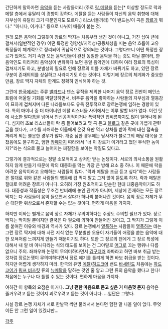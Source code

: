 간단하게 말하자면 [[음악]]을 듣는 사람들끼리 (주로 [[락]],[[메탈]]을 듣는[* 이상할 정도로 락과 메탈 층에서 유달리 이 경향이 강하다. 메탈을 듣는 사람들이 자신의 음악 취향에 대해 자부심이 유달리 크기 때문인지도 모르다.] 리스너들끼리) "이 밴드는/이 곡은 [[장르]]가 뭐다." "아니다, 이거다." 등으로 나뉘어 배틀이 붙는 것.

원래 모든 음악이 그렇듯이 장르의 딱지는 처음부터 생긴 것이 아니고, 거진 십여 년에 걸쳐서(일반적인 경우) 어떤 특정한 경향성/지역성/공동체성을 띠는 음악 흐름이 고유 특징들이 체계적으로 정리되어 귀납적으로 정의되는 것이다. 그렇다보니 어떤 특정한 장르가 있어도 거기 속한 모든 음악인들이 완전 동일한 음악을 하는 것도 아닐 뿐더러, 한 음악인도 이리저리 음악성이 변화하다 보면 동일 음악인에 대하여 여러 장르의 특성이 겹쳐지기도 하고, 분별성의 필요로 인해 장르의 이름 자체가 바뀌기도 하고, 있던 장르 구분이 존재의의를 상실하고 사라지기도 하는 것이다. 이렇기에 장르의 체계화가 중요한 만큼, 장르 딱지 자체의 한계도 정확히 인식해야 하는 것. 

그런데 [[한국]]에서는 주류 [[발라드]]나 댄스 뮤직을 제외한 나머지 음악 장르 전반이 메인스트림에 어울릴 기회를 박탈당하면서, 비주류 음악을 좋아하는 사람들의 자부심과 열등감이 묘하게 겹쳐지며 다른 나라들보다도 유독 전투적으로 장르논쟁에 임하는 경향이 있다. 특히 마이너 중 더 마이너인 메탈 리스너들 사이에서는 이루 말할 바가 없다. 이런 탓에 사소한 말다툼을 넘어서 인신공격적이거나 폭력적인 입씨름까지도 많이 일어나게 된다. 심지어 초보 리스너들이 락 좀 들어보려고 몇 곡 듣고 [[블로그]] 같은 곳에 가볍게 관련 글을 썼다가, 고수를 자처하는 이들에게 온갖 욕만 먹고 상처를 받아 락에 대한 접촉을 꺼리게 되는 불운한 경우가 많다. 개중 심한 경우에는 당사자가 블로그의 해당 대목을 고쳤음에도 불구하고, 엄한 [[카페]]까지 따라와서 "너 이 장르가 이거라고 했던 무식한 놈이지?"라는 식으로 물고 늘어지는 찌질함을 보이는 악질도 있다고.

그렇기에 결과적으로는 정말 소모적이고 상처만 받는 논쟁이다. 서로의 의사소통을 원활하지 않게 만들기 때문에 락의 대중화를 막는 가장 큰 방해 요소 중 하나. 이 때문에 락을 어려운 음악이라고 오해하는 사람들이 많다. "락과 메탈을 조금 듣고 싶다"하는 사람들은 절대로 위와 같은 사람들의 행동에 겁 먹지 말고 그저 많이 듣도록 하자. 락과 메탈은 절대로 어려운 장르가 아니다. 오히려 가장 원초적이고 단순한 현대 대중음악이기도 하다. 대중성과 작품성은 무조건 반비례에 놓인 관계가 아니며, 세상에 존재하는 모든 장르 딱지는 다 사람들이 음악 들으면서 살다가 하나씩 붙어나간 것이다. 음악 장르 자체가 무슨 대단한 위상으로서 존재할 수는 없는 것이다. 편하게 마음을 가지자.

하지만 이와는 별개로 음악 장르 자체가 무의미하다는 주장도 주의할 필요가 있다. 장르 딱지는 딱지일 뿐이지만 결국은 다 필요에 의하여 만들어진 것이고, 그 딱지가 그렇게 이름 붙여진 이유와 배경과 역사가 있다. 장르 논쟁에서 [[열폭]]하는 사람들이 [[열폭]]하는 데는 그런 장르 딱지에 대해 사전 지식 없는 무분별한 오용이 자기들이 애정을 쏟는 음악에 대한 모욕처럼 느껴지게 만들기 때문이기도 하다. 또한 그 장르의 팬에게 그 장르 특성에 대해서 내 알 바 아니다라는 식의 태도를 보이는 건 그야말로 [[어그로]] 끄는 행위나 다름 없으니 주의. 좌파우파 논쟁이 무의미하다면서 [[김구]]더러 좌파라고 하면 바보 취급 받는 것처럼 장르논쟁이 무의미하다면서 장르 얘기를 틀리게 하면 바보 취급을 받는 것이다. 하지만 어렵게 생각하지 마라. 한국의 유명 [[메탈]]/[[하드코어]] 밴드 [[바세린]]도 처음에는 [[하드코어]]가 [[림프 비즈킷]] 류의 [[뉴메탈]]을 말하는 것인 줄 알고 그런 류의 음악을 했다고 한다! 처음에는 누구나 다 틀릴 수 있는 것이다. 편하게 마음을 가지자.

여하간 이 항목의 요점은 이거다. '''그냥 편한 마음으로 듣고 싶은 거 마음껏 듣자''' 음악은 즐거우려고 듣는 것이지 괴로우려고 듣는 것이 아니다. ...일단은 그렇다.

사실 장르 논쟁 자체가 서로 한발짝 씩만 물러서서 본다면 험한 말 나올 일이 없다.
무엇이든 안 그런 일이 있겠냐만...


[[각주]]
